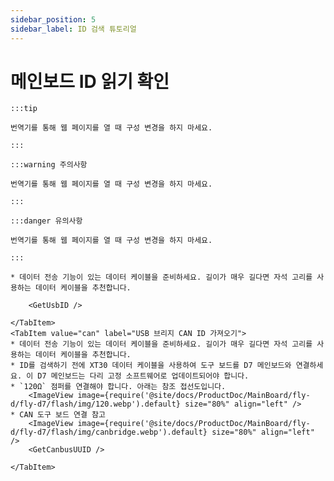 ```yaml
---
sidebar_position: 5
sidebar_label: ID 검색 튜토리얼
---
```





# 메인보드 ID 읽기 확인

    :::tip

    번역기를 통해 웹 페이지를 열 때 구성 변경을 하지 마세요.

    :::

    :::warning 주의사항

    번역기를 통해 웹 페이지를 열 때 구성 변경을 하지 마세요.

    :::

    :::danger 유의사항

    번역기를 통해 웹 페이지를 열 때 구성 변경을 하지 마세요.

    :::

<Tabs>
    <TabItem value="usb" label="USB ID 가져오기" default>
        
    * 데이터 전송 기능이 있는 데이터 케이블을 준비하세요. 길이가 매우 길다면 자석 고리를 사용하는 데이터 케이블을 추천합니다.
    
        <GetUsbID />
        
    </TabItem>
    <TabItem value="can" label="USB 브리지 CAN ID 가져오기">
    * 데이터 전송 기능이 있는 데이터 케이블을 준비하세요. 길이가 매우 길다면 자석 고리를 사용하는 데이터 케이블을 추천합니다.
    * ID를 검색하기 전에 XT30 데이터 케이블을 사용하여 도구 보드를 D7 메인보드와 연결하세요. 이 D7 메인보드는 다리 고정 소프트웨어로 업데이트되어야 합니다.
    * `120Ω` 점퍼를 연결해야 합니다. 아래는 참조 접선도입니다.
        <ImageView image={require('@site/docs/ProductDoc/MainBoard/fly-d/fly-d7/flash/img/120.webp').default} size="80%" align="left" />
    * CAN 도구 보드 연결 참고
        <ImageView image={require('@site/docs/ProductDoc/MainBoard/fly-d/fly-d7/flash/img/canbridge.webp').default} size="80%" align="left" />   
        <GetCanbusUUID />

    </TabItem>
</Tabs>